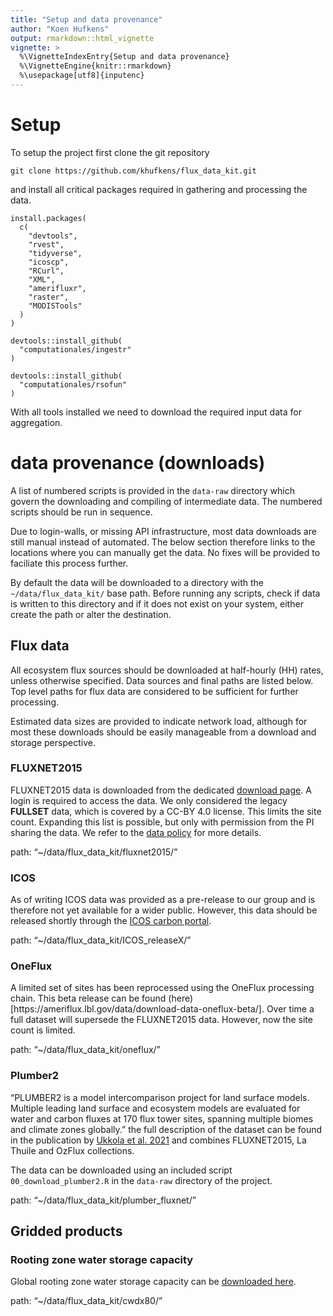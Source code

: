 ```yaml
---
title: "Setup and data provenance"
author: "Koen Hufkens"
output: rmarkdown::html_vignette
vignette: >
  %\VignetteIndexEntry{Setup and data provenance}
  %\VignetteEngine{knitr::rmarkdown}
  %\usepackage[utf8]{inputenc}
---
```


# Setup

To setup the project first clone the git repository

```
git clone https://github.com/khufkens/flux_data_kit.git
```

and install all critical packages required in gathering and processing the data.

```
install.packages(
  c(
    "devtools",
    "rvest",
    "tidyverse",
    "icoscp",
    "RCurl",
    "XML",
    "amerifluxr",
    "raster",
    "MODISTools"
  )
)

devtools::install_github(
  "computationales/ingestr"
)

devtools::install_github(
  "computationales/rsofun"
)
```

With all tools installed we need to download the required input data for
aggregation.

# data provenance (downloads)

A list of numbered scripts is provided in the `data-raw` directory which govern
the downloading and compiling of intermediate data. The numbered scripts should
be run in sequence.

Due to login-walls, or missing API infrastructure, most data downloads are still
manual instead of automated. The below section therefore links to the locations
where you can manually get the data. No fixes will be provided to faciliate this
process further.

By default the data will be downloaded to a directory with the `~/data/flux_data_kit/`
base path. Before running any scripts, check if data is written to this directory and
if it does not exist on your system, either create the path or alter the destination.

## Flux data

All ecosystem flux sources should be downloaded at half-hourly (HH) rates, unless
otherwise specified. Data sources and final paths are listed below. Top level
paths for flux data are considered to be sufficient for further processing.

Estimated data sizes are provided to indicate network load, although for most
these downloads should be easily manageable from a download and storage perspective.



### FLUXNET2015

FLUXNET2015 data is downloaded from the dedicated [download page](https://fluxnet.org/data/fluxnet2015-dataset/). A login is required to access
the data. We only considered the legacy **FULLSET** data, which is covered by a CC-BY 4.0 license. This limits the site count. Expanding this list is possible, but only with permission
from the PI sharing the data. We refer to the [data policy](https://fluxnet.org/data/data-policy/) for more details.

path: 
"~/data/flux_data_kit/fluxnet2015/"

### ICOS

As of writing ICOS data was provided as a pre-release to our group and is therefore not
yet available for a wider public. However, this data should be released shortly through
the [ICOS carbon portal](https://www.icos-cp.eu/data-services/about-data-portal).

path: 
"~/data/flux_data_kit/ICOS_releaseX/"

### OneFlux

A limited set of sites has been reprocessed using the OneFlux processing chain. This
beta release can be found (here)[https://ameriflux.lbl.gov/data/download-data-oneflux-beta/]. Over time a full dataset will supersede the FLUXNET2015 data. However, now the site count is
limited.

path: 
"~/data/flux_data_kit/oneflux/"

### Plumber2

"PLUMBER2 is a model intercomparison project for land surface models. Multiple leading land surface and ecosystem models are evaluated for water and carbon fluxes at 170 flux tower sites, spanning multiple biomes and climate zones globally." the full description of the dataset
can be found in the publication by [Ukkola et al. 2021](https://doi.org/10.5194/essd-2021-181) and combines FLUXNET2015, La Thuile and OzFlux collections.

The data can be downloaded using an included script `00_download_plumber2.R` in the `data-raw`
directory of the project.

path:
"~/data/flux_data_kit/plumber_fluxnet/"

## Gridded products

### Rooting zone water storage capacity

Global rooting zone water storage capacity can be [downloaded here](https://zenodo.org/record/5515246).

path:
"~/data/flux_data_kit/cwdx80/"
